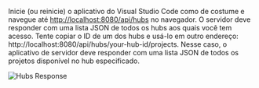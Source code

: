 Inicie (ou reinicie) o aplicativo do Visual Studio Code como de costume e navegue até
[http://localhost:8080/api/hubs](http://localhost:8080/api/hubs) no navegador.
O servidor deve responder com uma lista JSON de todos os hubs aos quais você tem acesso.
Tente copiar o ID de um dos hubs e usá-lo em outro endereço: http://localhost:8080/api/hubs/your-hub-id/projects.
Nesse caso, o aplicativo de servidor deve responder com uma lista JSON de todos os projetos
disponível no hub especificado.

![Hubs Response](./hubs-response.webp)
